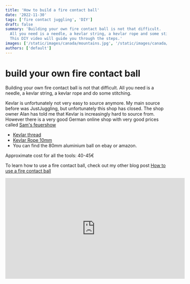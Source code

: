 ```yaml
---
title: 'How to build a fire contact ball'
date: '2022-11-30'
tags: ['fire contact juggling', 'DIY']
draft: false
summary: 'Building your own fire contact ball is not that difficult.
  All you need is a needle, a kevlar string, a kevlar rope and some stitching skills.
  This DIY video will guide you through the steps.'
images: ['/static/images/canada/mountains.jpg', '/static/images/canada/toronto.jpg']
authors: ['default']
---
```


# build your own fire contact ball

Building your own fire contact ball is not that difficult.
All you need is a needle, a kevlar string, a kevlar rope and do some stitching.

Kevlar is unfortunately not very easy to source anymore.
My main source before was JustJuggling, but unfortunately this shop has closed.
The shop owner Alan has told me that Kevlar is increasingly hard to source from.
However there is a very good German online shop with very good prices called [Sam's feuershow](shop.feuershow.de)

- [Kevlar thread](https://shop.feuershow.de/Uebernaeh-Faden-Aramid-Edelstahl-PTFE-Glasfaser)
- [Kevlar Rope 10mm](https://shop.feuershow.de/Standard-Dochtseil-Rope-in-Rope-Lfm-O-10-mm-125-mm)
- You can find the 80mm aluminium ball on ebay or amazon.

Approximate cost for all the tools: 40-45€

To learn how to use a fire contact ball, check out my other blog post
[How to use a fire contact ball](https://www.flow-wizard.xyz/blog/how-to-use-a-fire-contact-ball)

<iframe width="560" height="315" src="https://www.youtube.com/embed/PChv8qsmPKg" title="YouTube video player" frameBorder="0" allow="accelerometer; autoplay; clipboard-write; encrypted-media; gyroscope; picture-in-picture" allowFullScreen></iframe>
